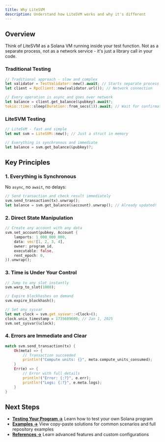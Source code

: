 ```yaml
---
title: Why LiteSVM
description: Understand how LiteSVM works and why it's different
---
```



## Overview

Think of LiteSVM as a Solana VM running inside your test function. Not as
a separate process, not as a network service - it's just a library call in
your code.

### Traditional Testing

```rust
// Traditional approach - slow and complex
let validator = TestValidator::new().await; // Starts separate process
let client = RpcClient::new(validator.url()); // Network connection

// Every operation is async and goes over network
let balance = client.get_balance(&pubkey).await?;
tokio::time::sleep(Duration::from_secs(1)).await; // Wait for confirmation
```

### LiteSVM Testing

```rust
// LiteSVM - fast and simple
let mut svm = LiteSVM::new(); // Just a struct in memory

// Everything is synchronous and immediate
let balance = svm.get_balance(&pubkey)?;
```

## Key Principles

### 1. Everything is Synchronous

No `async`, no `await`, no delays:

```rust
// Send transaction and check result immediately
svm.send_transaction(tx).unwrap();
let balance = svm.get_balance(&account).unwrap(); // Already updated!
```

### 2. Direct State Manipulation

```rust
// Create any account with any data
svm.set_account(pubkey, Account {
    lamports: 1_000_000_000,
    data: vec![1, 2, 3, 4],
    owner: program_id,
    executable: false,
    rent_epoch: 0,
}).unwrap();
```

### 3. Time is Under Your Control

```rust
// Jump to any slot instantly
svm.warp_to_slot(1000);

// Expire blockhashes on demand
svm.expire_blockhash();

// Set any sysvar
let mut clock = svm.get_sysvar::<Clock>();
clock.unix_timestamp = 1735689600; // Jan 1, 2025
svm.set_sysvar(&clock);
```

### 4. Errors are Immediate and Clear

```rust
match svm.send_transaction(tx) {
    Ok(meta) => {
        // Transaction succeeded
        println!("Compute units: {}", meta.compute_units_consumed);
    }
    Err(e) => {
        // Error with full details
        println!("Error: {:?}", e.err);
        println!("Logs: {:?}", e.meta.logs);
    }
}
```

## Next Steps

- **[Testing Your Program →](/docs/testing-your-program)** Learn how to test your own Solana program
- **[Examples →](/docs/examples)** View copy-paste solutions for common scenarios and full repository examples
- **[References →](/docs/complete-examples)** Learn advanced features and custom configurations
